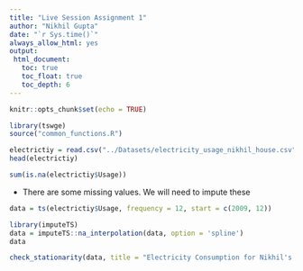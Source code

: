 ```yaml
---
title: "Live Session Assignment 1"
author: "Nikhil Gupta"
date: "`r Sys.time()`"
always_allow_html: yes
output:
 html_document:
   toc: true
   toc_float: true
   toc_depth: 6
---
```



```r
knitr::opts_chunk$set(echo = TRUE)
```

```r
library(tswge)
source("common_functions.R")
```



```r
electrictiy = read.csv("../Datasets/electricity_usage_nikhil_house.csv")
head(electrictiy)
```

```r
sum(is.na(electrictiy$Usage))
```


* There are some missing values. We will need to impute these

```r
data = ts(electrictiy$Usage, frequency = 12, start = c(2009, 12))

library(imputeTS)
data = imputeTS::na_interpolation(data, option = 'spline')
data
```


```r
check_stationarity(data, title = "Electricity Consumption for Nikhil's House", ylab = "Electricity Consumption (kWHr)")
```


```r

```

